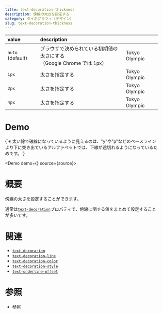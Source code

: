 ```yaml
---
title: text-decoration-thickness
description: 傍線の太さを指定する
category: タイポグラフィ（デザイン）
slug: text-decoration-thickness
---
```



| value            | description                                                               |                                                                                |
| :--------------- | :------------------------------------------------------------------------ | :----------------------------------------------------------------------------- |
| `auto` (default) | ブラウザで決められている初期値の太さにする<br/>（Google Chrome では 1px） | <span className="underline">Tokyo Olympic</span>                               |
| `1px`            | 太さを指定する                                                            | <span className="underline decoration-solid decoration-1">Tokyo Olympic</span> |
| `2px`            | 太さを指定する                                                            | <span className="underline decoration-2">Tokyo Olympic</span>                  |
| `4px`            | 太さを指定する                                                            | <span className="underline decoration-4">Tokyo Olympic</span>                  |

# Demo

<p class="!text-sm !text-twhite-50/80">
  {`※ 太い線で破線になっているように見えるのは、"y"や"p"などのベースラインより下に突き出ているアルファベットでは、下線が途切れるようになっているためです。`}
</p>

<Demo demo={<Preview />} source={source}>
  <Snippet />
</Demo>

# 概要

傍線の太さを設定することができます。

通常は[`text-decoration`](/text-decoration)プロパティで、傍線に関する値をまとめて設定することが多いです。

# 関連

- [`text-decoration`](/text-decoration)
- [`text-decoration-line`](/text-decoration-line)
- [`text-decoration-color`](/text-decoration-color)
- [`text-decoration-style`](/text-decoration-style)
- [`text-underline-offset`](/text-underline-offset)

# 参照

- 参照
